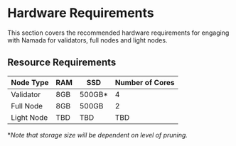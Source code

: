 # Hardware Requirements

This section covers the recommended hardware requirements for engaging with Namada for validators, full nodes and light nodes. 

## Resource Requirements

| Node Type  | RAM      | SSD        | Number of Cores |
| ---------- | -------- | ---------- | --------------- |
| Validator  | 8GB      | 500GB*     | 4               |
| Full Node  | 8GB      | 500GB      | 2               |
| Light Node | TBD      | TBD        | TBD             |

**Note that storage size will be dependent on level of pruning.*


